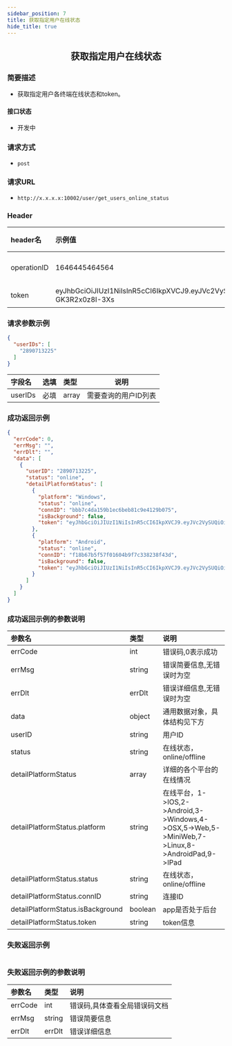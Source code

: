 ```yaml
---
sidebar_position: 7
title: 获取指定用户在线状态
hide_title: true
---
```


<center>

## 获取指定用户在线状态

</center>

### 简要描述
- 获取指定用户各终端在线状态和token。
#### 接口状态
- 开发中
### 请求方式
- `post` 
### 请求URL
- `http://x.x.x.x:10002/user/get_users_online_status` 


### Header
|header名|示例值|选填|类型|说明|
|:----    |:-------    |:--- |---|------      |
|operationID|1646445464564|必填|string|operationID用于全局链路追踪|
|token|eyJhbGciOiJIUzI1NiIsInR5cCI6IkpXVCJ9.eyJVc2VySUQiOiJvcGVuSU02NTQzMjEiLCJQbGF0Zm9ybUlEIjowLCJleHAiOjE2OTY0OTE4NTAsIm5iZiI6MTY4ODcxNTU1MCwiaWF0IjoxNjg4NzE1ODUwfQ.Mfhg3OiRtJY48rZbKWecNeydnHWW-GK3R2x0z8I-3Xs|必填|string|管理员token|


### 请求参数示例


```json
{
  "userIDs": [
    "2890713225"
  ]
}
```
|字段名|选填|类型|说明|
|:----    |:-------    |:--- |---|
|userIDs|必填|array|需要查询的用户ID列表|
### 成功返回示例


```json
{
  "errCode": 0,
  "errMsg": "",
  "errDlt": "",
  "data": [
    {
      "userID": "2890713225",
      "status": "online",
      "detailPlatformStatus": [
        {
          "platform": "Windows",
          "status": "online",
          "connID": "bbb7c4da159b1ec6beb81c9e4129b075",
          "isBackground": false,
          "token": "eyJhbGciOiJIUzI1NiIsInR5cCI6IkpXVCJ9.eyJVc2VySUQiOiIyODkwNzEzMjI1IiwiUGxhdGZvcm1JRCI6MywiZXhwIjoxNzA0Njk1NzI0LCJuYmYiOjE2OTY5MTk0MjQsImlhdCI6MTY5NjkxOTcyNH0.-TBNT0YKn_8YH9oO8A8SYEpNzOg1-EQD8O23R0MsVLE"
        },
        {
          "platform": "Android",
          "status": "online",
          "connID": "f18b67b5f57f01604b9f7c338238f43d",
          "isBackground": false,
          "token": "eyJhbGciOiJIUzI1NiIsInR5cCI6IkpXVCJ9.eyJVc2VySUQiOiIyODkwNzEzMjI1IiwiUGxhdGZvcm1JRCI6MiwiZXhwIjoxNzA0NTA5ODg4LCJuYmYiOjE2OTY3MzM1ODgsImlhdCI6MTY5NjczMzg4OH0.uii4Sf05z7VIGCDXUEtqq7cwdXakWkJJrCwYUigvc3I"
        }
      ]
    }
  ]
}
```
### 成功返回示例的参数说明


|参数名|类型|说明|
|:----    |:-------    |:--- |
|errCode|int|错误码,0表示成功|
|errMsg|string|错误简要信息,无错误时为空|
|errDlt|errDlt|错误详细信息,无错误时为空|
|data|object|通用数据对象，具体结构见下方|
|userID|string|用户ID|
|status|string|在线状态，online/offline|
|detailPlatformStatus|array|详细的各个平台的在线情况|
|detailPlatformStatus.platform|string|在线平台，1-&gt;IOS,2-&gt;Android,3-&gt;Windows,4-&gt;OSX,5-&gt;Web,5-&gt;MiniWeb,7-&gt;Linux,8-&gt;AndroidPad,9-&gt;IPad|
|detailPlatformStatus.status|string|在线状态，online/offline|
|detailPlatformStatus.connID|string|连接ID|
|detailPlatformStatus.isBackground|boolean|app是否处于后台|
|detailPlatformStatus.token|string|token信息|
### 失败返回示例


```json

```
### 失败返回示例的参数说明


|参数名|类型|说明|
|:----    |:-------    |:--- |
|errCode|int|错误码,具体查看全局错误码文档|
|errMsg|string|错误简要信息|
|errDlt|errDlt|错误详细信息|
